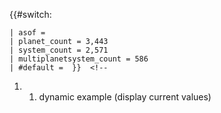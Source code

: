 <!--{{Extrasolar planet counts}} begin--><includeonly><!--

## This template centralizes the counts of verified extrasolar planets, and systems.  These are used in several articles, and sometimes
## more than once.  Placing them here allows them all to be updated at once, and avoids the problem of only one count in an article
## getting updated. 

## param 1 specifies the parameter to be inserted:
##    asof - the date as of which the data is valid
##       param 2 on asof specifies the date format, as used in template:date
##    planet_count - the number of extrasolar planets
##    system_count - the number of systems with extrasolar planets
##    multiplanetsystem_count - the number of systems with more than one extrasolar planet

## These numbers are sourced from the Interactive Extra-solar Planets Catalog, http://exoplanet.eu/catalog.php
## In the switch statement below, asof and planet_count should be copied directly from the first few lines ("update"
## and "all candidates detected").  system_count and multiplanetsystem_count must be totaled manually from the four
## categories listed:
##    Candidates detected by radial velocity or astrometry
##    Candidates detected by microlensing
##    Candidates detected by imaging
##    Candidates detected by timing
## Note: do not add the "transiting planet" subcategory numbers - these numbers are already included in the "Candidates
## detected by radial velocity or astrometry" category.

-->{{#switch: {{{1|}}}
 | asof = {{date|2 July 2016|{{{2|}}}}}
 | planet_count = 3,443
 | system_count = 2,571
 | multiplanetsystem_count = 586
 | #default = {{error|invalid parameter}} }}<!--

--></includeonly><!--{{Extrasolar planet counts}} end--><noinclude><!-- 

## dynamic example (display current values)